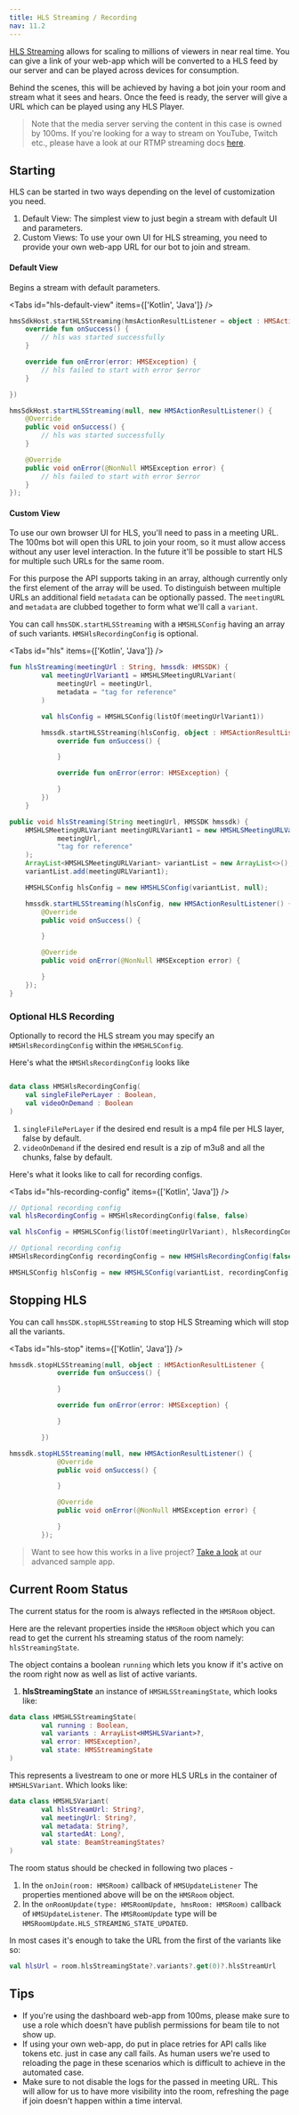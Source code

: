 ```yaml
---
title: HLS Streaming / Recording
nav: 11.2
---
```


[HLS Streaming](/android/v2/foundation/live-streaming) allows for scaling to millions of viewers in near real time. You can give a link of your
web-app which will be converted to a HLS feed by our server and can be played across devices for consumption.

Behind the scenes, this will be achieved by having a bot join your room and stream what it sees and hears. Once the feed is ready, the server will give a URL which can be played using any HLS Player.

> Note that the media server serving the content in this case is owned by 100ms. If you're looking for a way to stream
> on YouTube, Twitch etc., please have a look at our RTMP streaming docs [here](/android/v2/how--to-guides/record-and-live-stream/rtmp-recording).

## Starting

HLS can be started in two ways depending on the level of customization you need.

1. Default View: The simplest view to just begin a stream with default UI and parameters.
2. Custom Views: To use your own UI for HLS streaming, you need to provide your own web-app URL for our bot to join and stream.

#### Default View

Begins a stream with default parameters.

<Tabs id="hls-default-view" items={['Kotlin', 'Java']} />

<Tab id='hls-default-view-0'>

```kotlin
hmsSdkHost.startHLSStreaming(hmsActionResultListener = object : HMSActionResultListener {
    override fun onSuccess() {
        // hls was started successfully
    }

    override fun onError(error: HMSException) {
        // hls failed to start with error $error
    }

})
```

</Tab>

<Tab id='hls-default-view-1'>

```java
hmsSdkHost.startHLSStreaming(null, new HMSActionResultListener() {
    @Override
    public void onSuccess() {
        // hls was started successfully
    }

    @Override
    public void onError(@NonNull HMSException error) {
        // hls failed to start with error $error
    }
});

```

</Tab>

#### Custom View

To use our own browser UI for HLS, you'll need to pass in a meeting URL. The 100ms bot will open this URL to join your room, so
it must allow access without any user level interaction. In the future it'll be possible to start HLS for multiple such URLs for the same room.

For this purpose the API supports taking in an array, although currently only the first element of the array will be used. To distinguish between multiple URLs an additional field `metadata` can be optionally passed. The `meetingURL` and `metadata` are clubbed together to form what we'll call a `variant`.

You can call `hmsSDK.startHLSStreaming` with a `HMSHLSConfig` having an array of such variants. `HMSHlsRecordingConfig` is optional.

<Tabs id="hls" items={['Kotlin', 'Java']} />

<Tab id='hls-0'>

```kotlin
fun hlsStreaming(meetingUrl : String, hmssdk: HMSSDK) {
        val meetingUrlVariant1 = HMSHLSMeetingURLVariant(
            meetingUrl = meetingUrl,
            metadata = "tag for reference"
        )

        val hlsConfig = HMSHLSConfig(listOf(meetingUrlVariant1))

        hmssdk.startHLSStreaming(hlsConfig, object : HMSActionResultListener {
            override fun onSuccess() {

            }

            override fun onError(error: HMSException) {

            }
        })
    }

```

</Tab>

<Tab id='hls-1'>

```java
public void hlsStreaming(String meetingUrl, HMSSDK hmssdk) {
    HMSHLSMeetingURLVariant meetingURLVariant1 = new HMSHLSMeetingURLVariant(
            meetingUrl,
            "tag for reference"
    );
    ArrayList<HMSHLSMeetingURLVariant> variantList = new ArrayList<>();
    variantList.add(meetingURLVariant1);

    HMSHLSConfig hlsConfig = new HMSHLSConfig(variantList, null);

    hmssdk.startHLSStreaming(hlsConfig, new HMSActionResultListener() {
        @Override
        public void onSuccess() {

        }

        @Override
        public void onError(@NonNull HMSException error) {

        }
    });
}
```

</Tab>

### Optional HLS Recording

Optionally to record the HLS stream you may specify an `HMSHlsRecordingConfig` within the `HMSHLSConfig`.

Here's what the `HMSHlsRecordingConfig` looks like

```kotlin

data class HMSHlsRecordingConfig(
    val singleFilePerLayer : Boolean,
    val videoOnDemand : Boolean
)

```

1. `singleFilePerLayer` if the desired end result is a mp4 file per HLS layer, false by default.
2. `videoOnDemand` if the desired end result is a zip of m3u8 and all the chunks, false by default.

Here's what it looks like to call for recording configs.

<Tabs id="hls-recording-config" items={['Kotlin', 'Java']} />

<Tab id='hls-recording-config-0'>

```kotlin
// Optional recording config
val hlsRecordingConfig = HMSHlsRecordingConfig(false, false)

val hlsConfig = HMSHLSConfig(listOf(meetingUrlVariant), hlsRecordingConfig)
```

</Tab>

<Tab id='hls-recording-config-1'>

```java
// Optional recording config
HMSHlsRecordingConfig recordingConfig = new HMSHlsRecordingConfig(false, false);

HMSHLSConfig hlsConfig = new HMSHLSConfig(variantList, recordingConfig);

```

</Tab>

## Stopping HLS

You can call `hmsSDK.stopHLSStreaming` to stop HLS Streaming which will stop all the variants.

<Tabs id="hls-stop" items={['Kotlin', 'Java']} />

<Tab id='hls-stop-0'>

```kotlin
hmssdk.stopHLSStreaming(null, object : HMSActionResultListener {
            override fun onSuccess() {

            }

            override fun onError(error: HMSException) {

            }

        })
```

</Tab>

<Tab id='hls-stop-1'>

```java
hmssdk.stopHLSStreaming(null, new HMSActionResultListener() {
            @Override
            public void onSuccess() {

            }

            @Override
            public void onError(@NonNull HMSException error) {

            }
        });
```

</Tab>

> Want to see how this works in a live project? [Take a look](https://github.com/100mslive/100ms-android/blob/bba78d425c4e59e1344dc18f50b6494f5160a89f/app/src/main/java/live/hms/app2/ui/meeting/MeetingViewModel.kt#L933) at our advanced sample app.

## Current Room Status

The current status for the room is always reflected in the `HMSRoom` object.

Here are the relevant properties inside the `HMSRoom` object which you can read to get the current hls streaming status of the room namely: `hlsStreamingState`.

The object contains a boolean `running` which lets you know if it's active on the room right now as well as list of active variants.

1. **hlsStreamingState** an instance of `HMSHLSStreamingState`, which looks like:

```kotlin
data class HMSHLSStreamingState(
        val running : Boolean,
        val variants : ArrayList<HMSHLSVariant>?,
        val error: HMSException?,
        val state: HMSStreamingState
)
```

This represents a livestream to one or more HLS URLs in the container of `HMSHLSVariant`. Which looks like:

```kotlin
data class HMSHLSVariant(
        val hlsStreamUrl: String?,
        val meetingUrl: String?,
        val metadata: String?,
        val startedAt: Long?,
        val state: BeamStreamingStates?
)
```

The room status should be checked in following two places -

1. In the `onJoin(room: HMSRoom)` callback of `HMSUpdateListener`
   The properties mentioned above will be on the `HMSRoom` object.
2. In the `onRoomUpdate(type: HMSRoomUpdate, hmsRoom: HMSRoom)` callback of `HMSUpdateListener`.
   The `HMSRoomUpdate` type will be `HMSRoomUpdate.HLS_STREAMING_STATE_UPDATED`.

In most cases it's enough to take the URL from the first of the variants like so:

```kotlin
val hlsUrl = room.hlsStreamingState?.variants?.get(0)?.hlsStreamUrl
```

## Tips

-   If you're using the dashboard web-app from 100ms, please make sure to use a role which doesn't have publish permissions for beam tile to not show up.
-   If using your own web-app, do put in place retries for API calls like tokens etc. just in case any call fails. As human users we're used to reloading the page in these scenarios which is difficult to achieve in the automated case.
-   Make sure to not disable the logs for the passed in meeting URL. This will allow for us to have more visibility into the room, refreshing the page if join doesn't happen within a time interval.
